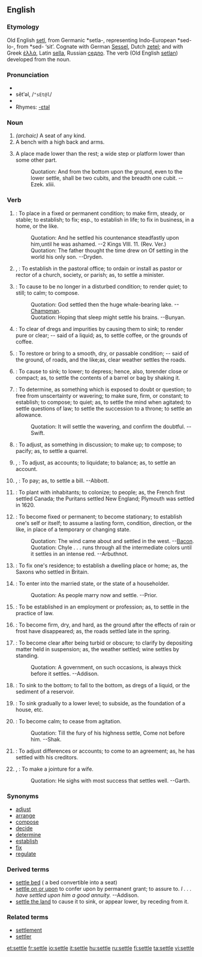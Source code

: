 ==English==

===Etymology===
Old English [[setl]], from Germanic *setla-, representing Indo-European *sed-lo-, from *sed- ‘sit’. Cognate with German [[Sessel]], Dutch [[zetel]]; and with Greek [[ἑλλά]], Latin [[sella]], Russian [[седло]].  The verb (Old English [[setlan]]) developed from the noun.

===Pronunciation===
*{{IPA|/ˈsɛtəl/}}
*sĕtʹəl, /<tt>"sEt@l</tt>/
*{{audio|en-us-settle.ogg|Audio (US)}}
*Rhymes: [[Rhymes:English:-ɛtəl|-ɛtəl]]

===Noun===
{{en-noun}}

# ''(archaic)'' A seat of any kind.
# A bench with a high back and arms.
# {{obsolete}} A place made lower than the rest; a wide step or platform lower than some other part.
#:Quotation:  And from the bottom upon the ground, even to the lower settle, shall be two cubits, and the breadth one cubit. --Ezek. xliii.

===Verb===
{{en-verb|settl|ing}}

# {{transitive}}: To place in a fixed or permanent condition; to make firm, steady, or stable; to establish; to fix; esp., to establish in life; to fix in business, in a home, or the like.
#:Quotation:  And he settled his countenance steadfastly upon him,until he was ashamed. --2 Kings VIII. 11. (Rev. Ver.)
#:Quotation:  The father thought the time drew on Of setting in the world his only son. --Dryden.
# {{transitive}}, {{obsolete}} {{US}}: To establish in the pastoral office; to ordain or install as pastor or rector of a church, society, or parish; as, to settle a minister.
# {{transitive}}: To cause to be no longer in a disturbed condition; to render quiet; to still; to calm; to compose.
#:Quotation:  God settled then the huge whale-bearing lake. --[[w:Chapman|Champman]].
#:Quotation:  Hoping that sleep might settle his brains. --Bunyan.
# {{transitive}}: To clear of dregs and impurities by causing them to sink; to render pure or clear; -- said of a liquid; as, to settle coffee, or the grounds of coffee.
# {{transitive}}: To restore or bring to a smooth, dry, or passable condition; -- said of the ground, of roads, and the like;as, clear weather settles the roads.
# {{transitive}}: To cause to sink; to lower; to depress; hence, also, torender close or compact; as, to settle the contents of a barrel or bag by shaking it.
# {{transitive}}: To determine, as something which is exposed to doubt or question; to free from unscertainty or wavering; to make sure, firm, or constant; to establish; to compose; to quiet; as, to settle the mind when agitated; to settle questions of law; to settle the succession to a throne; to settle an allowance.
#:Quotation:  It will settle the wavering, and confirm the doubtful. --Swift.
# {{transitive}}: To adjust, as something in discussion; to make up; to compose; to pacify; as, to settle a quarrel.
# {{transitive}}, {{archaic}}: To adjust, as accounts; to liquidate; to balance; as, to settle an account.
# {{transitive}}, {{colloquial}}: To pay; as, to settle a bill. --Abbott.
# {{transitive}}: To plant with inhabitants; to colonize; to people; as, the French first settled Canada; the Puritans settled New England; Plymouth was settled in 1620.
# {{intransitive}}: To become fixed or permanent; to become stationary; to establish one's self or itself; to assume a lasting form, condition, direction, or the like, in place of a temporary or changing state.
#:Quotation:  The wind came about and settled in the west. --[[w:Bacon|Bacon]].
#:Quotation:  Chyle . . . runs through all the intermediate colors until it settles in an intense red. --Arbuthnot.
# {{intransitive}}: To fix one's residence; to establish a dwelling place or home; as, the Saxons who settled in Britain.
# {{intransitive}}: To enter into the married state, or the state of a householder.
#:Quotation:  As people marry now and settle. --Prior.
# {{intransitive}}: To be established in an employment or profession; as, to settle in the practice of law.
# {{intransitive}}: To become firm, dry, and hard, as the ground after the effects of rain or frost have disappeared; as, the roads settled late in the spring.
# {{intransitive}}: To become clear after being turbid or obscure; to clarify by depositing matter held in suspension; as, the weather settled; wine settles by standing.
#:Quotation:  A government, on such occasions, is always thick before it settles. --Addison.
# {{intransitive}}: To sink to the bottom; to fall to the bottom, as dregs of a liquid, or the sediment of a reservoir.
# {{intransitive}}: To sink gradually to a lower level; to subside, as the foundation of a house, etc.
# {{intransitive}}: To become calm; to cease from agitation.
#:Quotation:  Till the fury of his highness settle, Come not before him. --Shak.
# {{intransitive}}: To adjust differences or accounts; to come to an agreement; as, he has settled with his creditors.
# {{intransitive}}, {{obsolete}}: To make a jointure for a wife.
#:Quotation:  He sighs with most success that settles well. --Garth.

===Synonyms===
*[[adjust]]
*[[arrange]]
*[[compose]]
*[[decide]]
*[[determine]]
*[[establish]]
*[[fix]]
*[[regulate]]

===Derived terms===
*[[settle bed]] ({{UK}} a bed convertible into a seat)
*[[settle on or upon]] {{archaic}} to confer upon by permanent grant; to assure to. ''I . . . have settled upon him a good annuity.'' --Addison.
*[[settle the land]] {{obsolete}} {{nautical}} to cause it to sink, or appear lower, by receding from it.

===Related terms===
*[[settlement]]
*[[settler]]

{{webster}}

[[et:settle]]
[[fr:settle]]
[[io:settle]]
[[it:settle]]
[[hu:settle]]
[[ru:settle]]
[[fi:settle]]
[[ta:settle]]
[[vi:settle]]